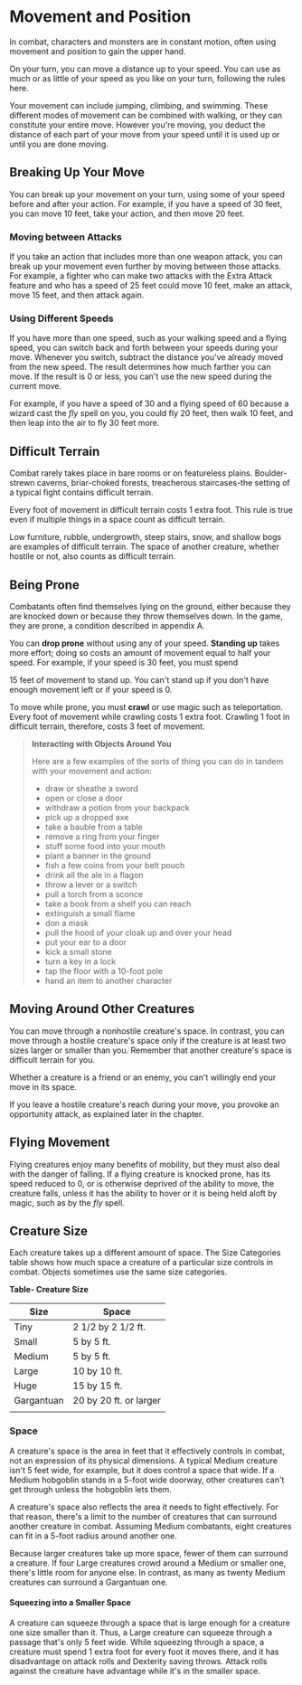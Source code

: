 # Movement and Position
In combat, characters and monsters are in constant motion, often using movement and position to gain the upper hand.

On your turn, you can move a distance up to your speed. You can use as much or as little of your speed as you like on your turn, following the rules here.

Your movement can include jumping, climbing, and swimming. These different modes of movement can be combined with walking, or they can constitute your entire move. However you're moving, you deduct the distance of each part of your move from your speed until it is used up or until you are done moving.

## Breaking Up Your Move

You can break up your movement on your turn, using some of your speed before and after your action. For example, if you have a speed of 30 feet, you can move 10 feet, take your action, and then move 20 feet.

### Moving between Attacks

If you take an action that includes more than one weapon attack, you can break up your movement even further by moving between those attacks. For example, a fighter who can make two attacks with the Extra Attack feature and who has a speed of 25 feet could move 10 feet, make an attack, move 15 feet, and then attack again.

### Using Different Speeds

If you have more than one speed, such as your walking speed and a flying speed, you can switch back and forth between your speeds during your move. Whenever you switch, subtract the distance you've already moved from the new speed. The result determines how much farther you can move. If the result is 0 or less, you can't use the new speed during the current move.

For example, if you have a speed of 30 and a flying speed of 60 because a wizard cast the *fly* spell on you, you could fly 20 feet, then walk 10 feet, and then leap into the air to fly 30 feet more.

## Difficult Terrain

Combat rarely takes place in bare rooms or on featureless plains. Boulder-strewn caverns, briar-choked forests, treacherous staircases-the setting of a typical fight contains difficult terrain.

Every foot of movement in difficult terrain costs 1 extra foot. This rule is true even if multiple things in a space count as difficult terrain.

Low furniture, rubble, undergrowth, steep stairs, snow, and shallow bogs are examples of difficult terrain. The space of another creature, whether hostile or not, also counts as difficult terrain.

## Being Prone

Combatants often find themselves lying on the ground, either because they are knocked down or because they throw themselves down. In the game, they are prone, a condition described in appendix A.

You can **drop prone** without using any of your speed. **Standing up** takes more effort; doing so costs an amount of movement equal to half your speed. For example, if your speed is 30 feet, you must spend

15 feet of movement to stand up. You can't stand up if you don't have enough movement left or if your speed is 0.

To move while prone, you must **crawl** or use magic such as teleportation. Every foot of movement while crawling costs 1 extra foot. Crawling 1 foot in difficult terrain, therefore, costs 3 feet of movement.

> **Interacting with Objects Around You**
>
>Here are a few examples of the sorts of thing you can do in tandem with your movement and action:
>
>- draw or sheathe a sword
>- open or close a door
>- withdraw a potion from your backpack
>- pick up a dropped axe
>- take a bauble from a table
>- remove a ring from your finger
>- stuff some food into your mouth
>- plant a banner in the ground
>- fish a few coins from your belt pouch
>- drink all the ale in a flagon
>- throw a lever or a switch
>- pull a torch from a sconce
>- take a book from a shelf you can reach
>- extinguish a small flame
>- don a mask
>- pull the hood of your cloak up and over your head
>- put your ear to a door
>- kick a small stone
>- turn a key in a lock
>- tap the floor with a 10-foot pole
>- hand an item to another character

## Moving Around Other Creatures

You can move through a nonhostile creature's space. In contrast, you can move through a hostile creature's space only if the creature is at least two sizes larger or smaller than you. Remember that another creature's space is difficult terrain for you.

Whether a creature is a friend or an enemy, you can't willingly end your move in its space.

If you leave a hostile creature's reach during your move, you provoke an opportunity attack, as explained later in the chapter.

## Flying Movement

Flying creatures enjoy many benefits of mobility, but they must also deal with the danger of falling. If a flying creature is knocked prone, has its speed reduced to 0, or is otherwise deprived of the ability to move, the creature falls, unless it has the ability to hover or it is being held aloft by magic, such as by the *fly* spell.

## Creature Size

Each creature takes up a different amount of space. The Size Categories table shows how much space a creature of a particular size controls in combat. Objects sometimes use the same size categories.

**Table- Creature Size**

| Size       | Space                  |
|------------|------------------------|
| Tiny       | 2 1/2 by 2 1/2 ft.     |
| Small      | 5 by 5 ft.             |
| Medium     | 5 by 5 ft.             |
| Large      | 10 by 10 ft.           |
| Huge       | 15 by 15 ft.           |
| Gargantuan | 20 by 20 ft. or larger |
|            |                        |

### Space

A creature's space is the area in feet that it effectively controls in combat, not an expression of its physical dimensions. A typical Medium creature isn't 5 feet wide, for example, but it does control a space that wide. If a Medium hobgoblin stands in a 5-foot wide doorway, other creatures can't get through unless the hobgoblin lets them.

A creature's space also reflects the area it needs to fight effectively. For that reason, there's a limit to the number of creatures that can surround another creature in combat. Assuming Medium combatants, eight creatures can fit in a 5-foot radius around another one.

Because larger creatures take up more space, fewer of them can surround a creature. If four Large creatures crowd around a Medium or smaller one, there's little room for anyone else. In contrast, as many as twenty Medium creatures can surround a Gargantuan one.

#### Squeezing into a Smaller Space

A creature can squeeze through a space that is large enough for a creature one size smaller than it. Thus, a Large creature can squeeze through a passage that's only 5 feet wide. While squeezing through a space, a creature must spend 1 extra foot for every foot it moves there, and it has disadvantage on attack rolls and Dexterity saving throws. Attack rolls against the creature have advantage while it's in the smaller space.